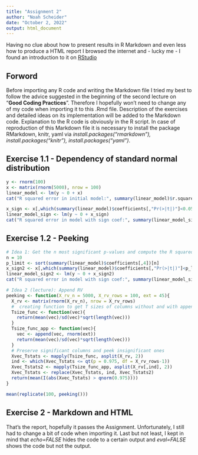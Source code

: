 ```yaml
---
title: "Assignment 2"
author: "Noah Scheider"
date: "October 2, 2022"
output: html_document
---
```


Having no clue about how to present results in R Markdown and even less how to produce a HTML report I browsed the internet and - lucky me - I found an introduction to it on [RStudio](https://rmarkdown.rstudio.com/articles_intro.html)

## Forword

Before importing any R code and writing the Markdown file I tried my best to follow the advice suggested in the beginning of the second lecture on "**Good Coding Practices**". Therefore I hopefully won't need to change any of my code when importing it to this .Rmd file. Description of the exercises and detailed ideas on its implementation will be added to the Markdown code. Explanation to the R code is obviously in the R script. In case of reproduction of this Markdown file it is necessary to install the package RMarkdown, knitr, yaml via  *install.packages("rmarkdown"), install.packages("knitr"), install.packages("yaml")*.


## Exercise 1.1 - Dependency of standard normal distribution

```r
y <- rnorm(100)
x <- matrix(rnorm(5000), nrow = 100)
linear_model <- lm(y ~ 0 + x)
cat("R squared error in initial model:", summary(linear_model)$r.squared)

x_sign <- x[,which(summary(linear_model)$coefficients[,"Pr(>|t|)"]<0.05)]
linear_model_sign <- lm(y ~ 0 + x_sign)
cat("R squared error in model with sign coef:", summary(linear_model_sign)$r.squared)
```

## Exercise 1.2 - Peeking

```r
# Idea 1: Get the n most significant p-values and compute the R squared error of their RV
n = 10
p_limit <- sort(summary(linear_model)$coefficients[,4])[n]
x_sign2 <- x[,which(summary(linear_model)$coefficients[,"Pr(>|t|)"]<p_limit)]
linear_model_sign2 <- lm(y ~ 0 + x_sign2)
cat("R squared error in model with sign coef:", summary(linear_model_sign2)$r.squared)

# Idea 2 (lecture): Append RV
peeking <- function(X_rv_n = 5000, X_rv_rows = 100, ext = 45){
  X_rv <- matrix(rnorm(X_rv_n), nrow = X_rv_rows)
  #  creating function to get T sizes of columns without and with appending new RV
  Tsize_func <- function(vec){
    return(mean(vec)/sd(vec)*sqrt(length(vec)))
  }
  Tsize_func_app <- function(vec){
    vec <- append(vec, rnorm(ext))
    return(mean(vec)/sd(vec)*sqrt(length(vec)))
  }
  # Preserve significant columns and peek insignificant ones
  Xvec_Tstats <- mapply(Tsize_func, asplit(X_rv, 2))
  ind <- which(Xvec_Tstats <= qt(p = 0.975, df = X_rv_rows-1))
  Xvec_Tstats2 <- mapply(Tsize_func_app, asplit(X_rv[,ind], 2))
  Xvec_Tstats <- replace(Xvec_Tstats, ind, Xvec_Tstats2)
  return(mean(I(abs(Xvec_Tstats) > qnorm(0.975))))
}

mean(replicate(100, peeking()))
```

## Exercise 2 - Markdown and HTML

That's the report, hopefully it passes the Assignment. Unfortunately, I still had to change a bit of code when importing it. Last but not least, I kept in mind that *echo=FALSE* hides the code to a certain output and *eval=FALSE* shows the code but not the output.

